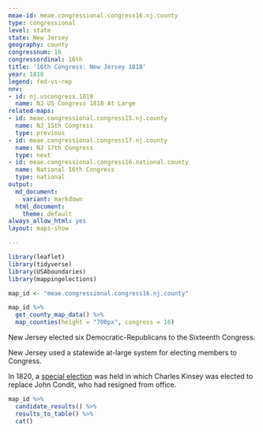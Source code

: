 ```yaml
---
meae-id: meae.congressional.congress16.nj.county
type: congressional
level: state
state: New Jersey
geography: county
congressnum: 16
congressordinal: 16th
title: '16th Congress: New Jersey 1818'
year: 1818
legend: fed-vs-rep
nnv:
- id: nj.uscongress.1818
  name: NJ US Congress 1818 At Large
related-maps:
- id: meae.congressional.congress15.nj.county
  name: NJ 15th Congress
  type: previous
- id: meae.congressional.congress17.nj.county
  name: NJ 17th Congress
  type: next
- id: meae.congressional.congress16.national.county
  name: National 16th Congress
  type: national
output:
  md_document:
    variant: markdown
  html_document:
    theme: default
always_allow_html: yes
layout: maps-show

---
```


```r
library(leaflet)
library(tidyverse)
library(USAboundaries)
library(mappingelections)

map_id <- "meae.congressional.congress16.nj.county"
```

<div class="map">

```r
map_id %>%
  get_county_map_data() %>%
  map_counties(height = "700px", congress = 16)
```

</div>

New Jersey elected six Democratic-Republicans to the Sixteenth Congress.

New Jersey used a statewide at-large system for electing members to Congress. 

In 1820, a [special election](https://elections.lib.tufts.edu/catalog/tufts:nj.congress.special.1820) was held in which Charles Kinsey was elected to replace John Condit, who had resigned from office.

<div class="results-table">

```r
map_id %>%
  candidate_results() %>%
  results_to_table() %>%
  cat()
```

</div>
